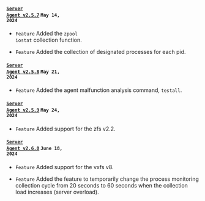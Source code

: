 #### <code class='changelog-service'><a href="../release-notes/server/server-2_5_7">Server Agent v2.5.7</a></code> <code class='changelog-date'>May 14, 2024</code>

- <code class="Feature">Feature</code> Added the <code>zpool iostat</code> collection function.

- <code class="Feature">Feature</code> Added the collection of designated processes for each pid.

#### <code class='changelog-service'><a href="../release-notes/server/server-2_5_8">Server Agent v2.5.8</a></code> <code class='changelog-date'>May 21, 2024</code>

- <code class="Feature">Feature</code> Added the agent malfunction analysis command, <code>testall</code>.

#### <code class='changelog-service'><a href="../release-notes/server/server-2_5_9">Server Agent v2.5.9</a></code> <code class='changelog-date'>May 24, 2024</code>

- <code class="Feature">Feature</code> Added support for the zfs v2.2.

#### <code class='changelog-service'><a href="../release-notes/server/server-2_6_0">Server Agent v2.6.0</a></code> <code class='changelog-date'>June 18, 2024</code>

- <code class="Feature">Feature</code> Added support for the vxfs v8.

- <code class="Feature">Feature</code> Added the feature to temporarily change the process monitoring collection cycle from 20 seconds to 60 seconds when the collection load increases (server overload).
